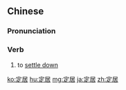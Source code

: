 ==Chinese==
{{zh-forms}}

===Pronunciation===
{{zh-pron
|m=dìngjū
|md=diâng-gṳ̆
|cat=v
}}

===Verb===
{{zh-verb}}

# to [[settle down]] {{gloss|establish a settled lifestyle}}

{{zh-cat|Advanced}}

[[ko:定居]]
[[hu:定居]]
[[mg:定居]]
[[ja:定居]]
[[zh:定居]]